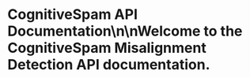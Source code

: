 # CognitiveSpam API Documentation\n\nWelcome to the CognitiveSpam Misalignment Detection API documentation.
